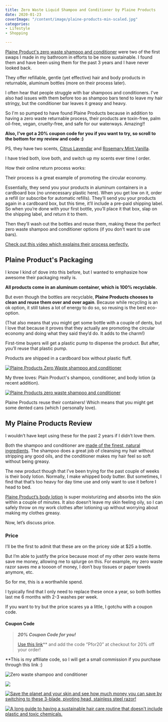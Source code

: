 ```yaml
---
title: Zero Waste Liquid Shampoo and Conditioner by Plaine Products
date: 2020-01-23
coverImage: "/content/image/plaine-products-min-scaled.jpg"
categories:
- Lifestyle
- Shopping

---
```

[Plaine Product's zero waste shampoo and conditioner](https://www.plaineproducts.com/ref/taylorapfromer/) were two of the first swaps I made in my bathroom in efforts to be more sustainable. I found them and have been using them for the past 3 years and I have never looked back.

They offer refillable, gentle (yet effective) hair and body products in returnable, aluminum bottles (more on their process later).

I often hear that people struggle with bar shampoos and conditioners. I've also had issues with them before too as shampoo bars tend to leave my hair stringy, but the conditioner bar leaves it greasy and heavy.

So I'm so pumped to have found Plaine Products because in addition to having a zero waste returnable process, their products are toxin-free, palm oil-free, vegan, cruelty-free, and safe for our waterways. Amazing!!

**Also, I've got a 20% coupon code for you if you want to try, so scroll to the bottom for my review and code :)**

PS, they have two scents, [Citrus Lavendar](https://www.plaineproducts.com/product/shampoo-cl/ref/taylorapfromer/) and [Rosemary Mint Vanilla](https://www.plaineproducts.com/product/shampoo-rmv/).

I have tried both, love both, and switch up my scents ever time I order.

How their online return process works:

Their process is a great example of promoting the circular economy.

Essentially, they send you your products in aluminum containers in a cardboard box (no unnecessary plastic here). When you get low on it, order a refill (or subscribe for automatic refills). They’ll send you your products again in a cardboard box, but this time, it’ll include a pre-paid shipping label. So when you’re done with your first bottle, you’ll place it that box, slap on the shipping label, and return it to them.

Then they’ll wash out the bottles and reuse them, making these the perfect zero waste shampoo and conditioner options (if you don't want to use bars).

[Check out this video which explains their process perfectly.](https://www.youtube.com/watch?v=PeHKzSgPWD4&feature=emb_title)

## Plaine Product's Packaging

I know I kind of dove into this before, but I wanted to emphasize how awesome their packaging really is.

**All products come in an aluminum container, which is 100% recyclable.**

But even though the bottles are recyclable, **Plaine Products chooses to clean and reuse them over and over again**. Because while recycling is an ok option, it still takes a lot of energy to do so, so reusing is the best eco-option.

(That also means that you might get some bottle with a couple of dents, but I love that because it proves that they actually are promoting the circular economy and doing what they said they’d do. It adds to the charm!)

First-time buyers will get a plastic pump to dispense the product. But after, you’ll reuse that plastic pump.

Products are shipped in a cardboard box without plastic fluff.

[![Plaine Products Zero Waste shampoo and conditioner](images/Plaine-Products-1-min-3.jpg)](https://www.plaineproducts.com/ref/taylorapfromer/)

My three loves: Plain Product's shampoo, conditioner, and body lotion (a recent addition).

[![Plaine Products zero waste shampoo and conditioner](images/Plaine-Products-2-min-1.jpg)](https://www.plaineproducts.com/ref/taylorapfromer/)

Plaine Products reuse their containers! Which means that you might get some dented cans (which I personally love).

## My Plaine Products Review

I wouldn’t have kept using these for the past 2 years if I didn’t love them.

Both the shampoo and conditioner are  [made of the finest, natural ingredients](https://www.plaineproducts.com/vegan-products/ref/taylorapfromer/). The shampoo does a great job of cleansing my hair without stripping any good oils, and the conditioner makes my hair feel so soft without being greasy.

The new product though that I’ve been trying for the past couple of weeks is their body lotion. Normally, I make whipped body butter. But sometimes, I find that that’s too heavy for day time use and only want to use it before I head to bed.

[Plaine Product’s body lotion](https://www.plaineproducts.com/product/body-lotion-citrus-lavender/ref/taylorapfromer/) is super moisturizing and absorbs into the skin within a couple of minutes. It also doesn’t leave my skin feeling oily, so I can safely throw on my work clothes after lotioning up without worrying about making my clothes greasy.

Now, let’s discuss price.

### Price

I’ll be the first to admit that these are on the pricey side at $25 a bottle.

But I’m able to justify the price because most of my other zero waste items save me money, allowing me to splurge on this. For example, my zero waste razor saves me a toooon of money, I don’t buy tissues or paper towels anymore, etc.

So for me, this is a worthwhile spend.

I typically find that I only need to replace these once a year, so both bottles last me 6 months with 2-3 washes per week.

If you want to try but the price scares ya a little, I gotchu with a coupon code.

#### Coupon Code

> **_20% Coupon Code for you!_**
>
> [Use this link](https://www.plaineproducts.com/shop/ref/taylorapfromer/)** and add the code “Pfor20” at checkout for 20% off your order!

\**This is my affiliate code, so I will get a small commission if you purchase through this link :)

![Zero waste shampoo and conditioner](https://i2.wp.com/pforwords.com/wp-content/uploads/2020/01/Plaine-products-1-min.jpg?fit=683%2C1024&ssl=1)

[![](images/Online-Zero-Waste-Store-min-683x1024.jpg)](https://pforwords.com/online-zero-waste-stores/)

[![Save the planet and your skin and see how much money you can save by switching to these 3-blade, pivoting head, stainless steel razor!](images/shaving-pin-min-684x1024.png)](https://pforwords.com/sustainable-razor/)

[![A long guide to having a sustainable hair care routine that doesn't include plastic and toxic chemicals.](images/hair-3-min-684x1024.png)](https://pforwords.com/hair-care-routine)